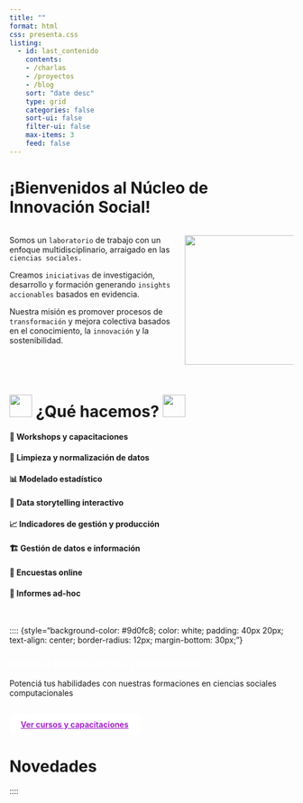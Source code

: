 ```yaml
---
title: ""
format: html
css: presenta.css
listing:
  - id: last_contenido
    contents: 
    - /charlas
    - /proyectos
    - /blog
    sort: "date desc"
    type: grid
    categories: false
    sort-ui: false
    filter-ui: false
    max-items: 3
    feed: false
---
```


# **¡Bienvenidos al Núcleo de Innovación Social!**

::::: columns
::: {.column width="60%"}
Somos un `laboratorio` de trabajo con un enfoque multidisciplinario, arraigado en las `ciencias sociales.`

Creamos `iniciativas` de investigación, desarrollo y formación generando `insights accionables` basados en evidencia.

Nuestra misión es promover procesos de `transformación` y mejora colectiva basados en el conocimiento, la `innovación` y la sostenibilidad.
:::

::: {.column width="40%"}
![](images/logoNIS.png){fig-align="center" width="230"}
:::
:::::

# <img src="images/Developer.gif" width="40px"/> ¿Qué hacemos? <img src="images/Developer.gif" width="40px"/>

::::::::::: grid
::: {.g-col-6 .card4}
#### 🎤 Workshops y capacitaciones
:::

::: {.g-col-6 .card4}
#### 🧼 Limpieza y normalización de datos
:::

::: {.g-col-6 .card4}
#### 📊 Modelado estadístico
:::

::: {.g-col-6 .card4}
#### 📖 Data storytelling interactivo
:::

::: {.g-col-6 .card4}
#### 📈 Indicadores de gestión y producción
:::

::: {.g-col-6 .card4}
#### 🏗️ Gestión de datos e información
:::

::: {.g-col-6 .card4}
#### 📝 Encuestas online
:::

::: {.g-col-6 .card4}
#### 📄 Informes ad-hoc
:::
:::::::::::

<br>

:::: {style="background-color: #9d0fc8; color: white; padding: 40px 20px; text-align: center; border-radius: 12px; margin-bottom: 30px;"}
<h3 style="color: white; margin-bottom: 10px;">

Accedé a nuestros cursos y capacitaciones

</h2>

<p>Potenciá tus habilidades con nuestras formaciones en ciencias sociales computacionales</p>

<a href="cursos.html" class="btn" style="background-color: white; color: #9d0fc8; font-weight: 600; padding: 10px 20px; border-radius: 8px; display: inline-block; margin-top: 15px;">Ver cursos y capacitaciones</a>

</div>

# Novedades

</a>

::: {#last_contenido}
:::
::::